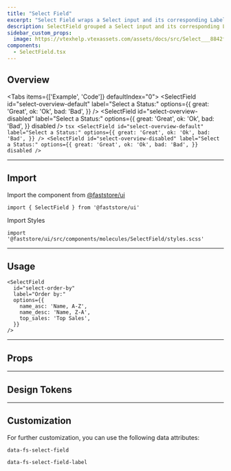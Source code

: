 ```yaml
---
title: "Select Field"
excerpt: "Select Field wraps a Select input and its corresponding Label. It allows users to select one option from a set."
description: SelectField grouped a Select input and its corresponding Label.
sidebar_custom_props:
  image: https://vtexhelp.vtexassets.com/assets/docs/src/Select___8842f3b6522c3e8db0a887b3f216a6ab.png
components:
  - SelectField.tsx
---
```



## Overview

<Tabs items={['Example', 'Code']} defaultIndex="0">
  <Tab>
    <OverviewSection>
      <SelectField
        id="select-overview-default"
        label="Select a Status:"
        options={{
          great: 'Great',
          ok: 'Ok',
          bad: 'Bad',
        }}
      />
      <SelectField
        id="select-overview-disabled"
        label="Select a Status:"
        options={{
          great: 'Great',
          ok: 'Ok',
          bad: 'Bad',
        }}
        disabled
      />
    </OverviewSection>
  </Tab>
  <Tab>
    ```tsx
    <SelectField
      id="select-overview-default"
      label="Select a Status:"
      options={{
        great: 'Great',
        ok: 'Ok',
        bad: 'Bad',
      }}
    />
    <SelectField
      id="select-overview-disabled"
      label="Select a Status:"
      options={{
        great: 'Great',
        ok: 'Ok',
        bad: 'Bad',
      }}
      disabled
    />
    ```
  </Tab>
</Tabs>

---

## Import

Import the component from [@faststore/ui](/../components)

```tsx
import { SelectField } from '@faststore/ui'
```

Import Styles

```tsx
import '@faststore/ui/src/components/molecules/SelectField/styles.scss'
```

---

## Usage

<OverviewSection>
  <SelectField
    id="select-order-by"
    label="Order by:"
    options={{
      name_asc: 'Name, A-Z',
      name_desc: 'Name, Z-A',
      top_sales: 'Top Sales',
    }}
  />
</OverviewSection>

```tsx
<SelectField
  id="select-order-by"
  label="Order by:"
  options={{
    name_asc: 'Name, A-Z',
    name_desc: 'Name, Z-A',
    top_sales: 'Top Sales',
  }}
/>
```

---

## Props

<ComponentPropsSection component="SelectField" />

---

## Design Tokens

<TokenTable>
  <TokenRow
    token="--fs-select-label-color"
    value="var(--fs-color-text-light)"
    isColor
  />
  <TokenRow
    token="--fs-select-label-margin-right"
    value="var(--fs-spacing-1)"
  />
</TokenTable>

---

## Customization

For further customization, you can use the following data attributes:

`data-fs-select-field`

`data-fs-select-field-label`
